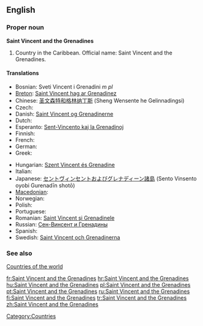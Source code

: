 {{wikipedia}}
==English==

===Proper noun===
'''Saint Vincent and the Grenadines'''

# Country in the Caribbean. Official name: Saint Vincent and the Grenadines.

====Translations====
{{trans-top|country in the Caribbean}}
* Bosnian: Sveti Vincent i Grenadini ''m pl''
* [[Breton]]: [[Saint Vincent hag ar Grenadinez]]
* Chinese: [[圣文森特和格林纳丁斯]] (Sheng Wensente he Gelinnadingsi)
* Czech: {{t-|cs|Svatý Vincenc a Grenadiny}}
* Danish: [[Saint Vincent og Grenadinerne]]
* Dutch: {{t+|nl|Saint Vincent en de Grenadines}}
* Esperanto: [[Sent-Vincento kaj la Grenadinoj]]
* Finnish: {{t+|fi|Saint Vincent ja Grenadiinit}}
* French: {{t+|fr|Saint-Vincent-et-Grenadines|f|p}}
* German: {{t+|de|St. Vincent und die Grenadinen}}
* Greek: {{t+|el|Άγιος Βικέντιος και Γρεναδίνες|m|tr=Ágios Vikéntios kai Grenadínes}}
{{trans-mid}}
* Hungarian: [[Szent Vincent és Grenadine]]
* Italian: {{t-|it|Saint Vincent e Grenadine}}
* Japanese: [[セントヴィンセントおよびグレナディーン諸島]] (Sento Vinsento oyobi Gurenadīn shotō)
* [[Macedonian]]: {{t|mk|Свети Винсент и Гренадини|tr=Svéti Vínsent i Grenadíni}}
* Norwegian: {{t-|no|Saint Vincent og Grenadinene}}
* Polish: {{t+|pl|Saint Vincent i Grenadyny}}
* Portuguese: {{t+|pt|São Vicente e Granadinas}}
* Romanian: [[Saint Vincent şi Grenadinele]]
* Russian: [[Сен-Винсент и Гренадины]]
* Spanish: {{t+|es|San Vicente y las Granadinas}}
* Swedish: [[Saint Vincent och Grenadinerna]]
{{trans-bottom}}

===See also===
[[Appendix:Countries of the world|Countries of the world]]

[[Category:Countries]]

[[fr:Saint Vincent and the Grenadines]]
[[hr:Saint Vincent and the Grenadines]]
[[hu:Saint Vincent and the Grenadines]]
[[pl:Saint Vincent and the Grenadines]]
[[pt:Saint Vincent and the Grenadines]]
[[ru:Saint Vincent and the Grenadines]]
[[fi:Saint Vincent and the Grenadines]]
[[tr:Saint Vincent and the Grenadines]]
[[zh:Saint Vincent and the Grenadines]]